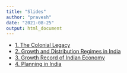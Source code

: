 ```yaml
---
title: "Slides"
author: "pravesh"
date: "2021-08-25"
output: html_document
---
```


- [1. The Colonial Legacy](1.TheColonialLegacy.html){target="_blank"}
- [2. Growth and Distribution Regimes in India](2.GrowthAndDistributionRegimes.html){target="_blank"}
- [3. Growth Record of Indian Economy](3.growth-record-of-indian-economy.html){target="_blank"}
- [4. Planning in India](4.PlanningInIndia.html){target="_blank"}